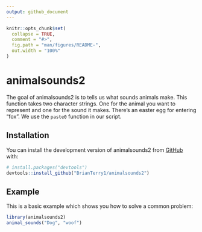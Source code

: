 ```yaml
---
output: github_document
---
```


<!-- README.md is generated from README.Rmd. Please edit that file -->

```r
knitr::opts_chunk$set(
  collapse = TRUE,
  comment = "#>",
  fig.path = "man/figures/README-",
  out.width = "100%"
)
```

# animalsounds2

<!-- badges: start -->
<!-- badges: end -->

The goal of animalsounds2 is to tells us what sounds animals make.
This function takes two character strings. One for the animal you want to represent and one for the sound it makes. There's an easter egg for 
entering "fox". We use the `paste0` function in our script.

## Installation

You can install the development version of animalsounds2 from [GitHub](https://github.com/) with:

``` r
# install.packages("devtools")
devtools::install_github("BrianTerry1/animalsounds2")
```

## Example

This is a basic example which shows you how to solve a common problem:

```r
library(animalsounds2)
animal_sounds("Dog", "woof")
```
